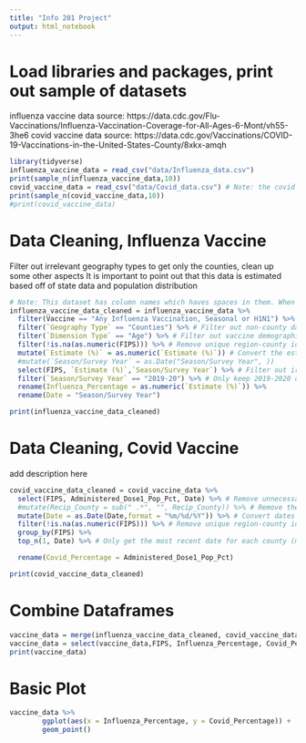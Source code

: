 ```yaml
---
title: "Info 201 Project"
output: html_notebook
---
```

# Load libraries and packages, print out sample of datasets
influenza vaccine data source: https://data.cdc.gov/Flu-Vaccinations/Influenza-Vaccination-Coverage-for-All-Ages-6-Mont/vh55-3he6
covid vaccine data source: https://data.cdc.gov/Vaccinations/COVID-19-Vaccinations-in-the-United-States-County/8xkx-amqh
```r
library(tidyverse)
influenza_vaccine_data = read_csv("data/Influenza_data.csv")
print(sample_n(influenza_vaccine_data,10))
covid_vaccine_data = read_csv("data/Covid_data.csv") # Note: the covid data is huge relative to the influenza data, so it might take some time to load
print(sample_n(covid_vaccine_data,10))
#print(covid_vaccine_data)
```
# Data Cleaning, Influenza Vaccine
Filter out irrelevant geography types to get only the counties, clean up some other aspects
It is important to point out that this data is estimated based off of state data and population distribution
```r
# Note: This dataset has column names which haves spaces in them. When refering to these columns, enclose the column name with backticks (`). FIPS = County identifier (Since many counties have duplicate names).
influenza_vaccine_data_cleaned = influenza_vaccine_data %>%
  filter(Vaccine == "Any Influenza Vaccination, Seasonal or H1N1") %>% # All types of infl. vaccinations are counted
  filter(`Geography Type` == "Counties") %>% # Filter out non-county data (state/local areas)
  filter(`Dimension Type` == "Age") %>% # Filter out vaccine demographic data (data only includes people >=18)
  filter(!is.na(as.numeric(FIPS))) %>% # Remove unique region-county identifiers
  mutate(`Estimate (%)` = as.numeric(`Estimate (%)`)) # Convert the estimate % from character to numeric
  #mutate(`Season/Survey Year` = as.Date("Season/Survey Year", ))
  select(FIPS, `Estimate (%)`,`Season/Survey Year`) %>% # Filter out irrelevant columns
  filter(`Season/Survey Year` == "2019-20") %>% # Only keep 2019-2020 data for simplicity (may add more dates later)
  rename(Influenza_Percentage = as.numeric(`Estimate (%)`)) %>%
  rename(Date = "Season/Survey Year")

print(influenza_vaccine_data_cleaned)
```
# Data Cleaning, Covid Vaccine
add description here
```r
covid_vaccine_data_cleaned = covid_vaccine_data %>%
  select(FIPS, Administered_Dose1_Pop_Pct, Date) %>% # Remove unnecessary columns. We'll only look at dose1 in the two dose covid vaccine.
  #mutate(Recip_County = sub(" .*", "", Recip_County)) %>% # Remove the unnecessary "county" specification after every county name
  mutate(Date = as.Date(Date,format = "%m/%d/%Y")) %>% # Convert dates into a R friendly format
  filter(!is.na(as.numeric(FIPS))) %>% # Remove unique region-county identifiers
  group_by(FIPS) %>%
  top_n(1, Date) %>% # Only get the most recent date for each county (may add more dates later)

  rename(Covid_Percentage = Administered_Dose1_Pop_Pct)

print(covid_vaccine_data_cleaned)
```


# Combine Dataframes
```r
vaccine_data = merge(influenza_vaccine_data_cleaned, covid_vaccine_data_cleaned, by = c("FIPS"), all = TRUE)
vaccine_data = select(vaccine_data,FIPS, Influenza_Percentage, Covid_Percentage)
print(vaccine_data)
```

# Basic Plot
```r
vaccine_data %>%
        ggplot(aes(x = Influenza_Percentage, y = Covid_Percentage)) +
        geom_point()
```

